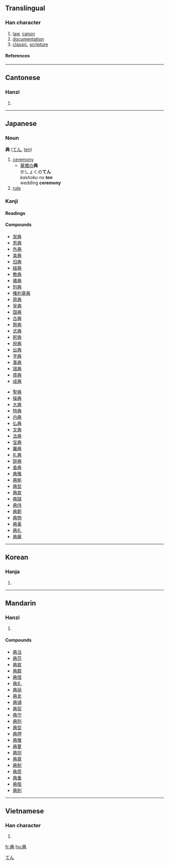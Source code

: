 ==Translingual==
===Han character===
{{Han char|rad=八|as=06|sn=8|four=5580<sub>1</sub>|canj=廿月金 (TBC)}}
# [[law]], [[canon]]
# [[documentation]]
# [[classic]], [[scripture]]
====References====
{{Han ref|kx=0128.020|dkj=01474|dj=0286.120|hdz=10247.010|uh=5178|ud=20856|bh=A8E5|bd=43237}}
----
==Cantonese==
===Hanzi===
{{yue-hanzi|jyut=|y=din2}}
# {{defn|Cantonese}}
----
==Japanese==


===Noun===
[[Category:Japanese nouns|てん]]
'''典''' ([[てん]], [[ten]])
# [[ceremony]]
#*[[華燭]]の'''典'''<br>かしょくの'''てん'''<br>''kashoku no '''ten''' ''<br>wedding '''ceremony'''
# [[rule]]


===Kanji===
{{ja-kanji|grade=|rs=八06}}
====Readings====
{{ja-readings|on=[[てん]] ([[ten]])|kun=[[のり]] ([[nori]]), [[つかさどる]] ([[tsukasadoru]]), [[さかん]] ([[sakan]])}}
====Compounds====
{{top2}}
*[[栄典]]
*[[恩典]]
*[[外典]]
*[[楽典]]
*[[旧典]]
*[[経典]]
*[[教典]]
*[[儀典]]
*[[刑典]]
*[[権利章典]]
*[[原典]]
*[[皇典]]
*[[国典]]
*[[古典]]
*[[祭典]]
*[[式典]]
*[[釈典]]
*[[祝典]]
*[[出典]]
*[[字典]]
*[[事典]]
*[[瑞典]]
*[[盛典]]
*[[成典]]
{{mid2}}
*[[聖典]]
*[[操典]]
*[[大典]]
*[[特典]]
*[[内典]]
*[[仏典]]
*[[文典]]
*[[法典]]
*[[宝典]]
*[[羅典]]
*[[礼典]]
*[[辞典]]
*[[香典]]
*[[典雅]]
*[[典拠]]
*[[典型]]
*[[典故]]
*[[典獄]]
*[[典侍]]
*[[典範]]
*[[典物]]
*[[典薬]]
*[[典礼]]
*[[典麗]]
{{bottom}}
----
==Korean==
===Hanja===
{{ko-hanja|hangeul=[[전]]|rv=jeon|mr=chŏn}}
# {{defn|Korean}}
----
==Mandarin==
===Hanzi===
{{cmn-hanzi|pin=[[diǎn]] (dian3)|wg=tien<sup>3</sup>}}
# {{defn|Mandarin}}

====Compounds====
*[[典当]]
*[[典范]]
*[[典故]]
*[[典籍]]
*[[典借]]
*[[典礼]]
*[[典丽]]
*[[典卖]]
*[[典铺]]
*[[典契]]
*[[典守]]
*[[典刑]]
*[[典型]]
*[[典押]]
*[[典雅]]
*[[典要]]
*[[典则]]
*[[典章]]
*[[典制]]
*[[典质]]
*[[典重]]
*[[典租]]
*[[典則]] 
----
==Vietnamese==
===Han character===
{{vi-hantu|điển}}
# {{defn|Vietnamese}}





[[fr:典]]
[[hu:典]]